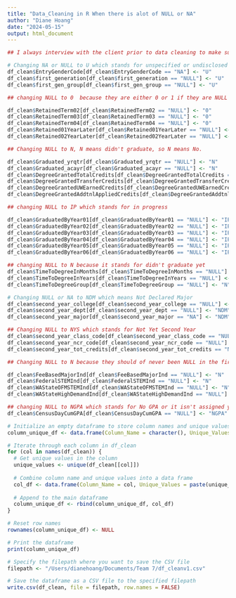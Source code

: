 ```yaml
---
title: "Data_Cleaning in R When there is alot of NULL or NA"
author: "Diane Hoang"
date: "2024-05-15"
output: html_document
---
```


```r
## I always interview with the client prior to data cleaning to make sure I clean in a way that doesn't lose valuable information collected by the client. For example I can't show this dataset but I will let you know there was alot of NULL and NA in this data. Determining how we can transform that data instead of removing it will not cut out valuable information.

```

```r

# Changing NA or NULL to U which stands for unspecified or undisclosed
df_clean$EntryGenderCode[df_clean$EntryGenderCode == "NA"] <- "U"
df_clean$first_generation[df_clean$first_generation == "NULL"] <- "U"
df_clean$first_gen_group[df_clean$first_gen_group == "NULL"] <- "U"

```

```r
## changing NULL to 0  because they are either 0 or 1 if they are NULL they should of been classified as 0

df_clean$RetainedTerm02[df_clean$RetainedTerm02 == "NULL"] <- "0"
df_clean$RetainedTerm03[df_clean$RetainedTerm03 == "NULL"] <- "0"
df_clean$RetainedTerm04[df_clean$RetainedTerm04 == "NULL"] <- "0"
df_clean$Retained01YearLater[df_clean$Retained01YearLater == "NULL"] <- "0"
df_clean$Retained02YearLater[df_clean$Retained02YearLater == "NULL"] <- "0"

```

```r

## Changing NULL to N, N means didn't graduate, so N means No.

df_clean$Graduated_yrqtr[df_clean$Graduated_yrqtr == "NULL"] <- "N"
df_clean$Graduated_acayr[df_clean$Graduated_acayr == "NULL"] <- "N"
df_clean$DegreeGrantedTotalCredits[df_clean$DegreeGrantedTotalCredits == "NULL"] <- "N"
df_clean$DegreeGrantedTransferCredits[df_clean$DegreeGrantedTransferCredits == "NULL"] <- "N"
df_clean$DegreeGrantedUWEarnedCredits[df_clean$DegreeGrantedUWEarnedCredits == "NULL"] <- "N"
df_clean$DegreeGrantedAddtnlAppliedCredits[df_clean$DegreeGrantedAddtnlAppliedCredits == "NULL"] <- "N"

```

```r
## changing NULL to IP which stands for in progress

df_clean$GraduatedByYear01[df_clean$GraduatedByYear01 == "NULL"] <- "IP"
df_clean$GraduatedByYear02[df_clean$GraduatedByYear02 == "NULL"] <- "IP"
df_clean$GraduatedByYear03[df_clean$GraduatedByYear03 == "NULL"] <- "IP"
df_clean$GraduatedByYear04[df_clean$GraduatedByYear04 == "NULL"] <- "IP"
df_clean$GraduatedByYear05[df_clean$GraduatedByYear05 == "NULL"] <- "IP"
df_clean$GraduatedByYear06[df_clean$GraduatedByYear06 == "NULL"] <- "IP"


```

```r

## changing NULL to N because it stands for didn't graduate yet
df_clean$TimeToDegreeInMonths[df_clean$TimeToDegreeInMonths == "NULL"] <- "N"
df_clean$TimeToDegreeInYears[df_clean$TimeToDegreeInYears == "NULL"] <- "N"
df_clean$TimeToDegreeGroup[df_clean$TimeToDegreeGroup == "NULL"] <- "N"
```

```r
# Changing NULL or NA to NDM which means Not Declared Major
df_clean$second_year_college[df_clean$second_year_college == "NULL"] <- "NDM"
df_clean$second_year_dept[df_clean$second_year_dept == "NULL"] <- "NDM"
df_clean$second_year_major[df_clean$second_year_major == "NA"] <- "NDM"
```

```r
## Changing NULL to NYS which stands for Not Yet Second Year
df_clean$second_year_class_code[df_clean$second_year_class_code == "NULL"] <- "NYS"
df_clean$second_year_ncr_code[df_clean$second_year_ncr_code == "NULL"] <- "NYS"
df_clean$second_year_tot_credits[df_clean$second_year_tot_credits == "NULL"] <- "NYS"
```

```r
## Changing NULL to N because they should of never been NULL in the first place for this column

df_clean$FeeBasedMajorInd[df_clean$FeeBasedMajorInd == "NULL"] <- "N"
df_clean$FederalSTEMInd[df_clean$FederalSTEMInd == "NULL"] <- "N"
df_clean$WAStateOFMSTEMInd[df_clean$WAStateOFMSTEMInd == "NULL"] <- "N"
df_clean$WAStateHighDemandInd[df_clean$WAStateHighDemandInd == "NULL"] <- "N"
```

```r
## changing NULL to NGPA which stands for No GPA or it isn't assigned yet
df_clean$CensusDayCumGPA[df_clean$CensusDayCumGPA == "NULL"] <- "NGPA"
```

```r
# Initialize an empty dataframe to store column names and unique values
column_unique_df <- data.frame(Column_Name = character(), Unique_Values = character(), stringsAsFactors = FALSE)

# Iterate through each column in df_clean
for (col in names(df_clean)) {
  # Get unique values in the column
  unique_values <- unique(df_clean[[col]])
  
  # Combine column name and unique values into a data frame
  col_df <- data.frame(Column_Name = col, Unique_Values = paste(unique_values, collapse = ", "), stringsAsFactors = FALSE)
  
  # Append to the main dataframe
  column_unique_df <- rbind(column_unique_df, col_df)
}

# Reset row names
rownames(column_unique_df) <- NULL

# Print the dataframe
print(column_unique_df)

```

```r

# Specify the filepath where you want to save the CSV file
filepath <- "/Users/dianehoang/Documents/Team 7/df_cleanv1.csv"

# Save the dataframe as a CSV file to the specified filepath
write.csv(df_clean, file = filepath, row.names = FALSE)


```
